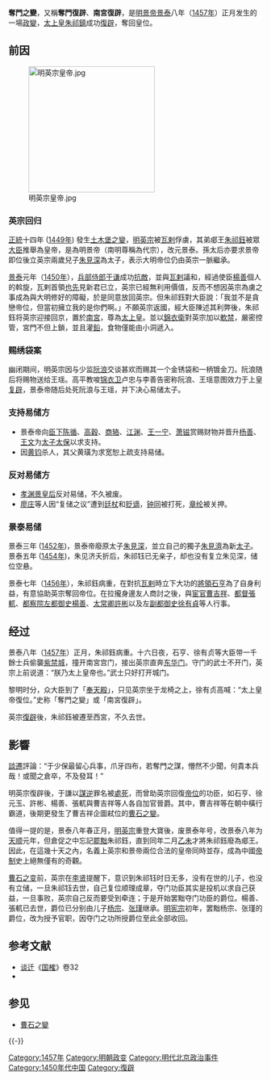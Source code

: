 {{noteTA
|1=zh-hans:于谦; zh-hant:于謙;
}}
'''奪門之變'''，又稱'''奪門復辟'''、'''南宮復辟'''，是[[明景帝|明景帝]][[景泰_(年号)|景泰]]八年（[[1457年|1457年]]）正月发生的一場[[政變|政變]]，[[太上皇|太上皇]][[朱祁鎮|朱祁鎮]]成功[[復辟|復辟]]，奪回皇位。

==前因==
[[File:明英宗皇帝.jpg|250px]]
===英宗回归===
[[正统_(年号)|正統]]十四年 ([[1449年|1449年]]) 發生[[土木之变|土木堡之變]]，[[明英宗|明英宗]]被[[瓦剌|瓦剌]]俘虜，其弟郕王[[景泰帝|朱祁鈺]]被眾[[大臣|大臣]]推舉為皇帝，是為明景帝（南明尊稱為代宗），改元景泰。孫太后亦要求景帝即位後立英宗兩歲兒子[[明宪宗|朱見深]]為太子，表示大明帝位仍由英宗一脈繼承。

[[景泰_(年号)|景泰]]元年（[[1450年|1450年]]），[[兵部侍郎|兵部侍郎]][[于谦|于谦]]成功[[京师保卫战|抗敵]]，並與[[瓦剌|瓦剌]]議和，經過使臣[[楊善|楊善]]個人的斡旋，瓦剌首領[[也先|也先]]見新君已立，英宗已經無利用價值，反而不想因英宗為虜之事成為與大明修好的障礙，於是同意放回英宗。但朱祁鈺對大臣說：「我並不是貪戀帝位，但當初擁立我的是你們啊。」不願英宗返國，經大臣陳述其利弊後，朱祁鈺将英宗迎接回京，置於[[普胜寺|南宮]]，尊為[[太上皇|太上皇]]。並以[[錦衣衛|錦衣衛]]對英宗加以[[軟禁|軟禁]]，嚴密控管，宮門不但上鎖，並且灌[[鉛|鉛]]，食物僅能由小洞遞入。

===赐绣袋案===
幽闭期间，明英宗因与少监[[阮浪|阮浪]]交谈甚欢而赐其一个金锈袋和一柄镀金刀。阮浪随后将赐物送给王瑶。高平教唆[[锦衣卫|锦衣卫]]卢忠与李善告密称阮浪、王瑶意图效力于上皇[[复辟|复辟]]，景泰帝随后处死阮浪与王瑶，并下决心易储太子。

===支持易储方===
*景泰帝向[[臣下|臣下]][[陈循|陈循]]、[[高穀|高穀]]、[[商辂|商辂]]、[[江渊|江渊]]、[[王一宁_(大学士)|王一宁]]、[[萧镃|萧镃]]赏赐财物并晋升[[杨善|杨善]]、[[王文_(明朝)|王文]]为[[太子太保|太子太保]]以求支持。
*因[[黄钧|黄钧]]杀人，其父黄璜为求宽恕上疏支持易储。

===反对易储方===
*[[孝渊景皇后|孝渊景皇后]]反对易储，不久被废。
*[[廖庄|廖庄]]等人因“复储之议”遭到[[廷杖|廷杖]]和[[wiktionary:zh:贬谪|贬谪]]，[[钟同|钟同]]被打死，[[章纶|章纶]]被关押。

===景泰易储===
景泰三年 ([[1452年|1452年]])，景泰帝廢原太子[[明宪宗|朱見深]]，並立自己的獨子[[朱见济|朱見濟]]為新[[储君|太子]]。景泰五年 ([[1454年|1454年]])，朱见济夭折后，朱祁钰已无亲子，却也没有复立朱见深，储位空悬。

景泰七年（[[1456年|1456年]]），朱祁鈺病重，在對抗[[瓦剌|瓦剌]]時立下大功的[[將領|將領]][[石亨|石亨]]為了自身利益，有意協助英宗奪回帝位。在拉攏身邊友人商討之後，與[[宦官|宦官]][[曹吉祥|曹吉祥]]、[[都督|都督]][[張軏_(太平侯)|張軏]]、[[都察院|都察院]][[左都御史|左都御史]][[楊善|楊善]]、[[太常卿|太常卿]][[許彬_(明朝)|許彬]]以及左[[副都御史|副都御史]][[徐有貞|徐有貞]]等人行事。

== 经过 ==
景泰八年（[[1457年|1457年]]）正月，朱祁鈺病重。十六日夜，石亨、徐有贞等大臣带一千餘士兵偷襲[[紫禁城|紫禁城]]，撞开南宮宫门，接出英宗直奔[[东华门|东华门]]。守门的武士不开门，英宗上前说道：“朕乃太上皇帝也。”武士只好打开城门。

黎明时分，众大臣到了「[[太和殿|奉天殿]]」，只见英宗坐于龙椅之上，徐有贞高喊：“太上皇帝復位。”史称「奪門之變」或「南宮復辟」。

英宗[[復辟|復辟]]後，朱祁鈺被遷至西宮，不久去世。

==影響==
[[談遷|談遷]]評論：“于少保最留心兵事，爪牙四布，若奪門之謀，懵然不少聞，何貴本兵哉！或聞之倉卒，不及發耳！”

明英宗復辟後，于謙以[[謀逆|謀逆]]罪名被[[斬首|處死]]，而曾助英宗回復[[帝位|帝位]]的功臣，如石亨、徐元玉、許彬、楊善、張軏與曹吉祥等人各自加官晉爵。其中，曹吉祥等在朝中橫行霸道，後期更發生了曹吉祥企圖弒位的[[曹石之變|曹石之變]]。

值得一提的是，景泰八年春正月，[[明英宗|明英宗]]重登大寶後，废景泰年号，改景泰八年为[[天顺_(明朝)|天顺]]元年，但倉促之中忘記[[罷黜|罷黜]]朱祁鈺，直到同年二月[[乙未|乙未]]才將朱祁鈺廢為郕王。因此，在這幾十天之內，名義上英宗和景帝兩位合法的皇帝同時並存，成為中國[[君主制|帝制]]史上絕無僅有的奇觀。

[[曹石之變|曹石之变]]前，英宗在[[李贤_(大学士)|李贤]]提醒下，意识到朱祁钰时日无多，没有在世的儿子，也没有立储，一旦朱祁钰去世，自己复位顺理成章，夺门功臣其实是投机以求自己获益，一旦事败，英宗自己反而要受到牵连；于是开始罢黜夺门功臣的爵位。楊善、張軏已去世，爵位已分别由儿子[[楊宗|杨宗]]、[[张瑾_(太平侯)|张瑾]]继承。[[明宪宗|明宪宗]]初年，罢黜杨宗、张瑾的爵位，改为授予官职，因夺门之功所授爵位至此全部收回。

== 参考文献 ==
*[[谈迁|谈迁]]《[[国榷|国榷]]》卷32
*{{Cite journal|author= 陈昂|title=从正统到天顺 夺门之变：明英宗命运的三次改变 |journal= 国家人文历史|year= 2020 |volume=  |issue= 261 |pages= 94-103 }}

== 参见 ==
* [[曹石之變|曹石之變]]

{{-}}
{{明朝歷史事件|明朝歷史事件|D奪M門Z之B變}}
{{明朝君主}}

[[Category:1457年|Category:1457年]]
[[Category:明朝政变|Category:明朝政变]]
[[Category:明代北京政治事件|Category:明代北京政治事件]]
[[Category:1450年代中国|Category:1450年代中国]]
[[Category:復辟|Category:復辟]]
